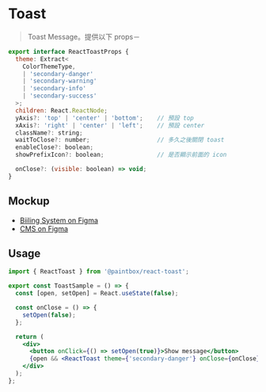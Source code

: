 
<Meta title="React/Feedback/Toast/Doc" />

# Toast

> Toast Message。提供以下 props－

```javascript
export interface ReactToastProps {
  theme: Extract<
    ColorThemeType,
    | 'secondary-danger'
    | 'secondary-warning'
    | 'secondary-info'
    | 'secondary-success'
  >;
  children: React.ReactNode;
  yAxis?: 'top' | 'center' | 'bottom';    // 預設 top
  xAxis?: 'right' | 'center' | 'left';    // 預設 center
  className?: string;
  waitToClose?: number;                   // 多久之後關閉 toast
  enableClose?: boolean;
  showPrefixIcon?: boolean;               // 是否顯示前面的 icon

  onClose?: (visible: boolean) => void;
}
```

## Mockup

- [Biiling System on Figma](https://www.figma.com/file/rvTsTJLCarPAEYvdXQuRDY/Billing-System---1.0.0?node-id=5298%3A13172)
- [CMS on Figma](https://www.figma.com/file/MYOhKjlkEXZoqul9AoC7nW/CMS---3.2.0-TVOD?node-id=4916%3A71880)

## Usage

```jsx
import { ReactToast } from '@paintbox/react-toast';

export const ToastSample = () => {
  const [open, setOpen] = React.useState(false);

  const onClose = () => {
    setOpen(false);
  };

  return (
    <div>
      <button onClick={() => setOpen(true)}>Show message</button>
      {open && <ReactToast theme={'secondary-danger'} onClose={onClose}>This is a reminder</ReactToast>}
    </div>
  );
};
```
